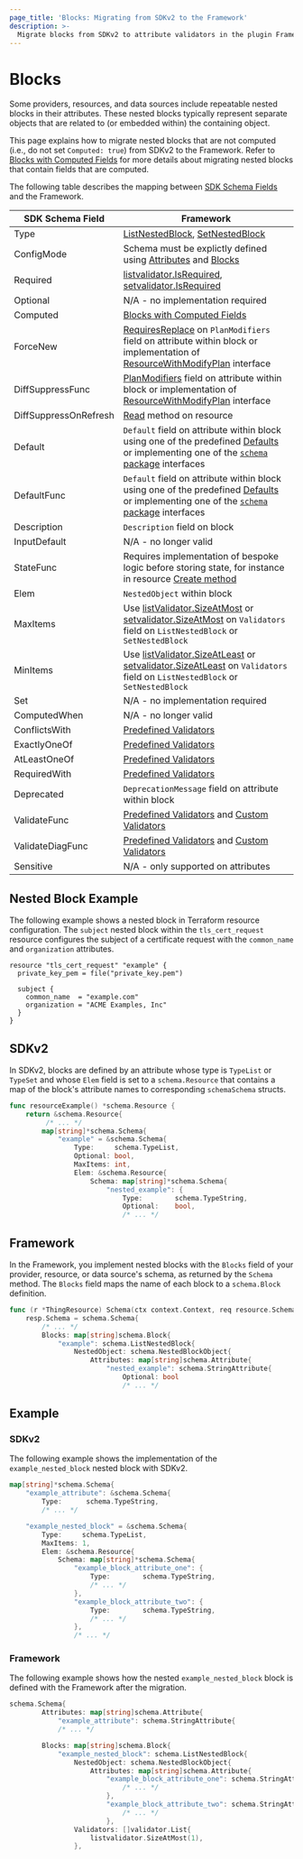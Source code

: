 ```yaml
---
page_title: 'Blocks: Migrating from SDKv2 to the Framework'
description: >-
  Migrate blocks from SDKv2 to attribute validators in the plugin Framework.
---
```


# Blocks

Some providers, resources, and data sources include repeatable nested blocks in their attributes. These nested blocks
typically represent separate objects that are related to (or embedded within) the containing object.

This page explains how to migrate nested blocks that are not computed (i.e., do not set
`Computed: true`) from SDKv2 to the Framework. Refer to
[Blocks with Computed Fields](/terraform/plugin/framework/migrating/attributes-blocks/blocks-computed) for more details
about migrating nested blocks that contain fields that are computed.

The following table describes the mapping between [SDK Schema Fields](https://pkg.go.dev/github.com/hashicorp/terraform-plugin-sdk/helper/schema#Schema) and the Framework.

| SDK Schema Field      | Framework                                                                                                                                                                                                                                                                                                                                     |
|-----------------------|-----------------------------------------------------------------------------------------------------------------------------------------------------------------------------------------------------------------------------------------------------------------------------------------------------------------------------------------------|
| Type                  | [ListNestedBlock](/terraform/plugin/framework/migrating/attributes-blocks/blocks), [SetNestedBlock](/terraform/plugin/framework/migrating/attributes-blocks/blocks)                                                                                                                                                                           |
| ConfigMode            | Schema must be explictly defined using [Attributes](/terraform/plugin/framework/migrating/attributes-blocks/attribute-schema) and [Blocks](/terraform/plugin/framework/migrating/attributes-blocks/blocks)                                                                                                                                    |
| Required              | [listvalidator.IsRequired](https://pkg.go.dev/github.com/hashicorp/terraform-plugin-framework-validators/listvalidator#IsRequired), [setvalidator.IsRequired](https://pkg.go.dev/github.com/hashicorp/terraform-plugin-framework-validators/setvalidator#IsRequired)                                                                          |
| Optional              | N/A - no implementation required                                                                                                                                                                                                                                                                                                              |
| Computed              | [Blocks with Computed Fields](/terraform/plugin/framework/migrating/attributes-blocks/blocks-computed)                                                                                                                                                                                                                                        |
| ForceNew              | [RequiresReplace](/terraform/plugin/framework/migrating/attributes-blocks/force-new) on `PlanModifiers` field on attribute within block or implementation of [ResourceWithModifyPlan](/terraform/plugin/framework/migrating/resources/plan-modification#framework) interface                                                                  |
| DiffSuppressFunc      | [PlanModifiers](/terraform/plugin/framework/migrating/resources/plan-modification#framework) field on attribute within block or implementation of [ResourceWithModifyPlan](/terraform/plugin/framework/migrating/resources/plan-modification#framework) interface                                                                             |
| DiffSuppressOnRefresh | [Read](/terraform/plugin/framework/migrating/resources/crud) method on resource                                                                                                                                                                                                                                                               |
| Default               | `Default` field on attribute within block using one of the predefined [Defaults](/terraform/plugin/framework/resources/default#common-use-case-attribute-defaults) or implementing one of the [`schema` package](https://pkg.go.dev/github.com/hashicorp/terraform-plugin-framework/resource/schema/defaults) interfaces                      |
| DefaultFunc           | `Default` field on attribute within block using one of the predefined [Defaults](/terraform/plugin/framework/resources/default#common-use-case-attribute-defaults) or implementing one of the [`schema` package](https://pkg.go.dev/github.com/hashicorp/terraform-plugin-framework/resource/schema/defaults) interfaces                      |
| Description           | `Description` field on block                                                                                                                                                                                                                                                                                                                  |
| InputDefault          | N/A - no longer valid                                                                                                                                                                                                                                                                                                                         |
| StateFunc             | Requires implementation of bespoke logic before storing state, for instance in resource [Create method](/terraform/plugin/framework/migrating/resources/crud#framework-1)                                                                                                                                                                     |
| Elem                  | `NestedObject` within block                                                                                                                                                                                                                                                                                                                   |
| MaxItems              | Use [listValidator.SizeAtMost](https://pkg.go.dev/github.com/hashicorp/terraform-plugin-framework-validators/listvalidator#SizeAtMost) or [setvalidator.SizeAtMost](https://pkg.go.dev/github.com/hashicorp/terraform-plugin-framework-validators/setvalidator#SizeAtMost) on `Validators` field on `ListNestedBlock` or `SetNestedBlock`     |
| MinItems              | Use [listValidator.SizeAtLeast](https://pkg.go.dev/github.com/hashicorp/terraform-plugin-framework-validators/listvalidator#SizeAtLeast) or [setvalidator.SizeAtLeast](https://pkg.go.dev/github.com/hashicorp/terraform-plugin-framework-validators/setvalidator#SizeAtLeast) on `Validators` field on `ListNestedBlock` or `SetNestedBlock` |
| Set                   | N/A - no implementation required                                                                                                                                                                                                                                                                                                              |                                                                                                                                                                                                                                                                                                                                                                                                                                                                   |
| ComputedWhen          | N/A - no longer valid                                                                                                                                                                                                                                                                                                                         |
| ConflictsWith         | [Predefined Validators](/terraform/plugin/framework/migrating/attributes-blocks/validators-predefined)                                                                                                                                                                                                                                        |
| ExactlyOneOf          | [Predefined Validators](/terraform/plugin/framework/migrating/attributes-blocks/validators-predefined)                                                                                                                                                                                                                                        |
| AtLeastOneOf          | [Predefined Validators](/terraform/plugin/framework/migrating/attributes-blocks/validators-predefined)                                                                                                                                                                                                                                        |
| RequiredWith          | [Predefined Validators](/terraform/plugin/framework/migrating/attributes-blocks/validators-predefined)                                                                                                                                                                                                                                        |
| Deprecated            | `DeprecationMessage` field on attribute within block                                                                                                                                                                                                                                                                                          |
| ValidateFunc          | [Predefined Validators](/terraform/plugin/framework/migrating/attributes-blocks/validators-predefined) and [Custom Validators](/terraform/plugin/framework/migrating/attributes-blocks/validators-custom)                                                                                                                                     |
| ValidateDiagFunc      | [Predefined Validators](/terraform/plugin/framework/migrating/attributes-blocks/validators-predefined) and [Custom Validators](/terraform/plugin/framework/migrating/attributes-blocks/validators-custom)                                                                                                                                     |
| Sensitive             | N/A - only supported on attributes                                                                                                                                                                                                                                                                                                            |


## Nested Block Example

The following example shows a nested block in Terraform resource configuration. The `subject` nested
block within the `tls_cert_request` resource configures the subject of a certificate request with the `common_name` and
`organization` attributes.

```hcl
resource "tls_cert_request" "example" {
  private_key_pem = file("private_key.pem")

  subject {
    common_name  = "example.com"
    organization = "ACME Examples, Inc"
  }
}
```


## SDKv2

In SDKv2, blocks are defined by an attribute whose type is `TypeList` or `TypeSet` and whose `Elem` field is set to a
`schema.Resource` that contains a map of the block's attribute names to corresponding `schemaSchema` structs.

```go
func resourceExample() *schema.Resource {
    return &schema.Resource{
         /* ... */
        map[string]*schema.Schema{
            "example" = &schema.Schema{
                Type:     schema.TypeList,
                Optional: bool,
                MaxItems: int,
                Elem: &schema.Resource{
                    Schema: map[string]*schema.Schema{
                        "nested_example": {
                            Type:        schema.TypeString,
                            Optional:    bool,
                            /* ... */
```

## Framework

In the Framework, you implement nested blocks with the `Blocks` field of your provider, resource, or data source's
schema, as returned by the `Schema` method. The `Blocks` field maps the name of each block to a
`schema.Block` definition.

```go
func (r *ThingResource) Schema(ctx context.Context, req resource.SchemaRequest, resp *resource.SchemaResponse) {
    resp.Schema = schema.Schema{
        /* ... */
        Blocks: map[string]schema.Block{
            "example": schema.ListNestedBlock{
                NestedObject: schema.NestedBlockObject{
                    Attributes: map[string]schema.Attribute{
                        "nested_example": schema.StringAttribute{
                            Optional: bool
                            /* ... */
```

##  Example

### SDKv2

The following example shows the implementation of the `example_nested_block` nested block with SDKv2.

```go
map[string]*schema.Schema{
    "example_attribute": &schema.Schema{
        Type:      schema.TypeString,
        /* ... */

    "example_nested_block" = &schema.Schema{
        Type:     schema.TypeList,
        MaxItems: 1,
        Elem: &schema.Resource{
            Schema: map[string]*schema.Schema{
                "example_block_attribute_one": {
                    Type:        schema.TypeString,
                    /* ... */
                },
                "example_block_attribute_two": {
                    Type:        schema.TypeString,
                    /* ... */
                },
                /* ... */
```

### Framework

The following example shows how the nested `example_nested_block` block
is defined with the Framework after the migration.

```go
schema.Schema{
        Attributes: map[string]schema.Attribute{
            "example_attribute": schema.StringAttribute{
            /* ... */

        Blocks: map[string]schema.Block{
            "example_nested_block": schema.ListNestedBlock{
                NestedObject: schema.NestedBlockObject{
                    Attributes: map[string]schema.Attribute{
                        "example_block_attribute_one": schema.StringAttribute{
                            /* ... */
                        },
                        "example_block_attribute_two": schema.StringAttribute{
                            /* ... */
                        },
                Validators: []validator.List{
                    listvalidator.SizeAtMost(1),
                },
```
